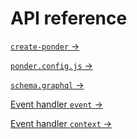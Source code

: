 # API reference

[`create-ponder` →](/api-reference/create-ponder)

[`ponder.config.js` →](/api-reference/ponder-config)

[`schema.graphql` →](/api-reference/schema-graphql)

[Event handler `event` →](/api-reference/event)

[Event handler `context` →](/api-reference/context)
